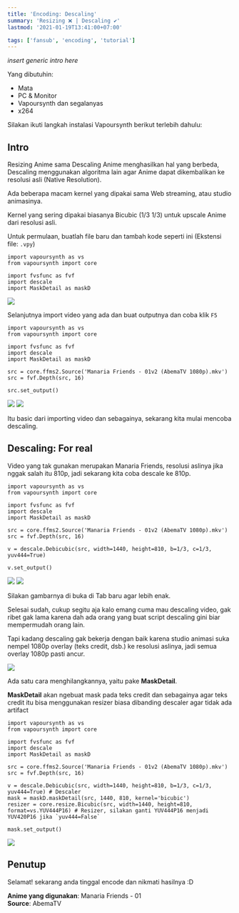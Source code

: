 ```yaml
---
title: 'Encoding: Descaling'
summary: 'Resizing ❌ | Descaling ✔'
lastmod: '2021-01-19T13:41:00+07:00'

tags: ['fansub', 'encoding', 'tutorial']
---
```


_insert generic intro here_

<!--more-->

Yang dibutuhin:

- Mata
- PC & Monitor
- Vapoursynth dan segalanyas
- x264

Silakan ikuti langkah instalasi Vapoursynth berikut terlebih dahulu:

<Gist id="6f8583c32a8f23e367688ebac0c9d0e0" />

## Intro

Resizing Anime sama Descaling Anime menghasilkan hal yang berbeda, Descaling menggunakan algoritma lain agar
Anime dapat dikembalikan ke resolusi asli (Native Resolution).

Ada beberapa macam kernel yang dipakai sama Web streaming, atau studio animasinya.

Kernel yang sering dipakai biasanya Bicubic (1/3 1/3) untuk upscale Anime dari resolusi asli.

Untuk permulaan, buatlah file baru dan tambah kode seperti ini (Ekstensi file: `.vpy`)

```py:manaria01_descale.vpy showLineNumbers
import vapoursynth as vs
from vapoursynth import core

import fvsfunc as fvf
import descale
import MaskDetail as maskD
```

<Image src="/static/images/descale1.png" caption="Import script ke file manaria01_descale.vpy" />

Selanjutnya import video yang ada dan buat outputnya dan coba klik `F5`

```py:manaria01_descale.vpy
import vapoursynth as vs
from vapoursynth import core

import fvsfunc as fvf
import descale
import MaskDetail as maskD

src = core.ffms2.Source('Manaria Friends - 01v2 (AbemaTV 1080p).mkv')
src = fvf.Depth(src, 16)

src.set_output()
```

<Image src="/static/images/descale2.png" caption="Import video (src) + dithering ke 16bit" />
<Image src="/static/images/descale3.png" caption="Output dari frameserver (F5)" />

Itu basic dari importing video dan sebagainya, sekarang kita mulai mencoba descaling.

## Descaling: For real

Video yang tak gunakan merupakan Manaria Friends, resolusi aslinya jika nggak salah itu 810p, jadi sekarang kita coba descale ke 810p.

```py:manaria01_descale.vpy
import vapoursynth as vs
from vapoursynth import core

import fvsfunc as fvf
import descale
import MaskDetail as maskD

src = core.ffms2.Source('Manaria Friends - 01v2 (AbemaTV 1080p).mkv')
src = fvf.Depth(src, 16)

v = descale.Debicubic(src, width=1440, height=810, b=1/3, c=1/3, yuv444=True)

v.set_output()
```

<Image src="/static/images/manaria01-1080p.png" caption="Source 1080p" />
<Image src="/static/images/manaria01-810p.png" caption="Descaled 810p" />

Silakan gambarnya di buka di Tab baru agar lebih enak.

Selesai sudah, cukup segitu aja kalo emang cuma mau descaling video, gak ribet gak lama karena dah ada orang yang buat script descaling gini biar mempermudah orang lain.

Tapi kadang descaling gak bekerja dengan baik karena studio animasi suka nempel 1080p overlay (teks credit, dsb.) ke resolusi aslinya, jadi semua overlay 1080p pasti ancur.

<Image
  src="/static/images/manaria01-810pbroken.png"
  caption="Zoom in ke teks jepang, bisa diliat ada artifact halo/ringing"
/>

Ada satu cara menghilangkannya, yaitu pake **MaskDetail**.

**MaskDetail** akan ngebuat mask pada teks credit dan sebagainya agar teks credit itu bisa menggunakan resizer biasa dibanding descaler agar tidak ada artifact

```py:manaria01_descale.vpy
import vapoursynth as vs
from vapoursynth import core

import fvsfunc as fvf
import descale
import MaskDetail as maskD

src = core.ffms2.Source('Manaria Friends - 01v2 (AbemaTV 1080p).mkv')
src = fvf.Depth(src, 16)

v = descale.Debicubic(src, width=1440, height=810, b=1/3, c=1/3, yuv444=True) # Descaler
mask = maskD.maskDetail(src, 1440, 810, kernel='bicubic')
resizer = core.resize.Bicubic(src, width=1440, height=810, format=vs.YUV444P16) # Resizer, silakan ganti YUV444P16 menjadi YUV420P16 jika `yuv444=False`

mask.set_output()
```

<Image src="/static/images/manaria01-810pmask.png" caption="Hasil mask" />

## Penutup

Selamat! sekarang anda tinggal encode dan nikmati hasilnya :D

**Anime yang digunakan**: Manaria Friends - 01<br />
**Source**: AbemaTV
